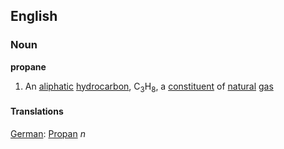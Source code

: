==English==
===Noun===
'''propane'''
#{{Chemistry}} An [[aliphatic]] [[hydrocarbon]], C<sub>3</sub>H<sub>8</sub>, a [[constituent]] of [[natural]] [[gas]]

====Translations====
[[German]]: [[Propan]] ''n''
